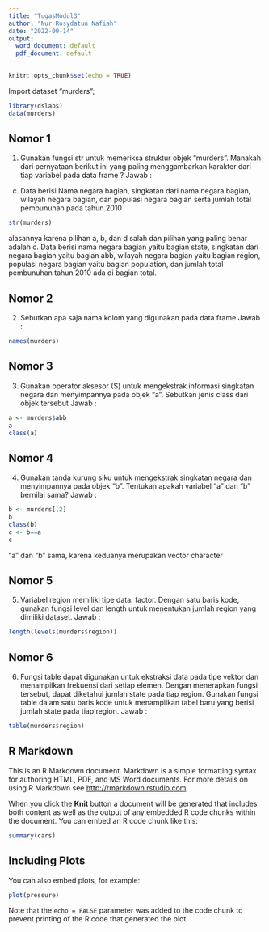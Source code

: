 ```yaml
---
title: "TugasModul3"
author: "Nur Rosydatun Nafiah"
date: "2022-09-14"
output:
  word_document: default
  pdf_document: default
---
```


```r
knitr::opts_chunk$set(echo = TRUE)
```

Import dataset "murders";
```r
library(dslabs) 
data(murders)
```

## Nomor 1 ##
1. Gunakan fungsi str untuk memeriksa struktur objek "murders". Manakah dari pernyataan berikut ini yang paling menggambarkan karakter dari tiap variabel pada data frame ?
Jawab :
c. Data berisi Nama negara bagian, singkatan dari nama negara bagian, wilayah negara bagian, dan populasi negara bagian serta jumlah total pembunuhan pada tahun 2010

```r
str(murders)
```
alasannya karena pilihan a, b, dan d salah dan pilihan yang paling benar adalah c. Data berisi nama negara bagian yaitu bagian state, singkatan dari negara bagian yaitu bagian abb, wilayah negara bagian yaitu bagian region, populasi negara bagian yaitu bagian population, dan jumlah total pembunuhan tahun 2010 ada di bagian total.

## Nomor 2 ##
2. Sebutkan apa saja nama kolom yang digunakan pada data frame
Jawab :

```r
names(murders)
```

## Nomor 3 ##
3. Gunakan operator aksesor ($) untuk mengekstrak informasi singkatan negara dan menyimpannya pada objek "a". Sebutkan jenis class dari objek tersebut
Jawab :

```r
a <- murders$abb
a
class(a)
```

## Nomor 4 ##
4. Gunakan tanda kurung siku untuk mengekstrak singkatan negara dan menyimpannya pada objek “b”. Tentukan apakah variabel “a” dan “b” bernilai sama? 
Jawab :
```r
b <- murders[,2]
b
class(b)
c <- b==a
c
```
"a" dan "b" sama, karena keduanya merupakan vector character

## Nomor 5 ##
5. Variabel region memiliki tipe data: factor. Dengan satu baris kode, gunakan fungsi level dan length untuk menentukan jumlah region yang dimiliki dataset. 
Jawab :
```r
length(levels(murders$region))
```

## Nomor 6 ##
6.  Fungsi table dapat digunakan untuk ekstraksi data pada tipe vektor dan menampilkan frekuensi dari setiap elemen. Dengan menerapkan fungsi tersebut, dapat diketahui jumlah state pada tiap region. Gunakan fungsi table dalam satu baris kode untuk menampilkan tabel baru yang berisi jumlah state pada tiap region. 
Jawab :
```r
table(murders$region)
```


## R Markdown

This is an R Markdown document. Markdown is a simple formatting syntax for authoring HTML, PDF, and MS Word documents. For more details on using R Markdown see <http://rmarkdown.rstudio.com>.

When you click the **Knit** button a document will be generated that includes both content as well as the output of any embedded R code chunks within the document. You can embed an R code chunk like this:

```r
summary(cars)
```

## Including Plots

You can also embed plots, for example:

```r
plot(pressure)
```

Note that the `echo = FALSE` parameter was added to the code chunk to prevent printing of the R code that generated the plot.
